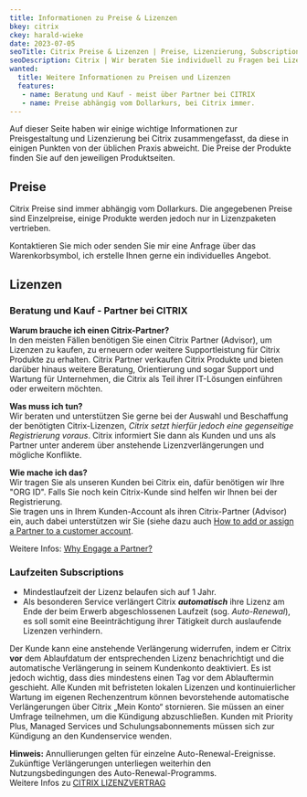 ---
title: Informationen zu Preise & Lizenzen
bkey: citrix
ckey: harald-wieke
date: 2023-07-05
seoTitle: Citrix Preise & Lizenzen | Preise, Lizenzierung, Subscriptions
seoDescription: Citrix | Wir beraten Sie individuell zu Fragen bei Lizenzierung und Kosten.
wanted:
  title: Weitere Informationen zu Preisen und Lizenzen
  features:
   - name: Beratung und Kauf - meist über Partner bei CITRIX
   - name: Preise abhängig vom Dollarkurs, bei Citrix immer.
---



<Intro>

Auf dieser Seite haben wir einige wichtige Informationen zur Preisgestaltung und Lizenzierung bei Citrix zusammengefasst, da diese in einigen Punkten von der üblichen Praxis abweicht.
Die Preise der Produkte finden Sie auf den jeweiligen Produktseiten.

</Intro>

<TOC />


## Preise

Citrix Preise sind immer abhängig vom Dollarkurs. Die angegebenen Preise sind Einzelpreise, einige Produkte werden jedoch nur in Lizenzpaketen vertrieben.

<Info>

Kontaktieren Sie mich oder senden Sie mir eine Anfrage über das Warenkorbsymbol, ich erstelle Ihnen gerne ein individuelles Angebot.

</Info>


## Lizenzen

### Beratung und Kauf - Partner bei CITRIX

**Warum brauche ich einen Citrix-Partner?** <br />
In den meisten Fällen benötigen Sie einen Citrix Partner (Advisor), um Lizenzen zu kaufen, zu erneuern oder weitere Supportleistung für Citrix Produkte zu erhalten. Citrix Partner verkaufen Citrix Produkte und bieten darüber hinaus weitere Beratung, Orientierung und sogar Support und Wartung für Unternehmen, die Citrix als Teil ihrer IT-Lösungen einführen oder erweitern möchten.<br />

**Was muss ich tun?** <br />
Wir beraten und unterstützen Sie gerne bei der Auswahl und Beschaffung der benötigten Citrix-Lizenzen, *Citrix setzt hierfür jedoch eine gegenseitige Registrierung voraus*.
Citrix informiert Sie dann als Kunden und uns als Partner unter anderem über anstehende Lizenzverlängerungen und mögliche Konflikte.

**Wie mache ich das?** <br />
Wir tragen Sie als unseren Kunden bei Citrix ein, dafür benötigen wir Ihre "ORG ID". Falls Sie noch kein Citrix-Kunde sind helfen wir Ihnen bei der Registrierung. <br />
Sie tragen uns in Ihrem Kunden-Account als ihren Citrix-Partner (Advisor) ein, auch dabei unterstützen wir Sie (siehe dazu auch [How to add or assign a Partner to a customer account](https://support.citrix.com/article/CTX233472/how-to-add-or-assign-a-partner-to-a-customer-account).<br />

Weitere Infos: [Why Engage a Partner?](https://www.citrix.com/buy/partner-types.html)



### Laufzeiten Subscriptions

<ArrowList>

- Mindestlaufzeit der Lizenz belaufen sich auf 1 Jahr.
- Als besonderen Service verlängert Citrix ***automatisch*** ihre Lizenz am Ende der beim Erwerb abgeschlossenen Laufzeit (sog. *Auto-Renewal*), es soll somit eine Beeinträchtigung ihrer Tätigkeit durch auslaufende Lizenzen verhindern.

</ArrowList>

Der Kunde kann eine anstehende Verlängerung widerrufen, indem er Citrix **vor** dem Ablaufdatum der entsprechenden Lizenz benachrichtigt und die automatische Verlängerung in seinem Kundenkonto deaktiviert. Es ist jedoch wichtig, dass dies mindestens einen Tag vor dem Ablauftermin geschieht.
Alle Kunden mit befristeten lokalen Lizenzen und kontinuierlicher Wartung im eigenen Rechenzentrum können bevorstehende automatische Verlängerungen über Citrix „Mein Konto“ stornieren. Sie müssen an einer Umfrage teilnehmen, um die Kündigung abzuschließen.
Kunden mit Priority Plus, Managed Services und Schulungsabonnements müssen sich zur Kündigung an den Kundenservice wenden.


<Info>

**Hinweis:** Annullierungen gelten für einzelne Auto-Renewal-Ereignisse. Zukünftige Verlängerungen unterliegen weiterhin den Nutzungsbedingungen des Auto-Renewal-Programms. <br />
Weitere Infos zu [CITRIX LIZENZVERTRAG](/hersteller/citrix/enterprise-eula-de.pdf)

</Info>

<GetInTouch theme="light" />
